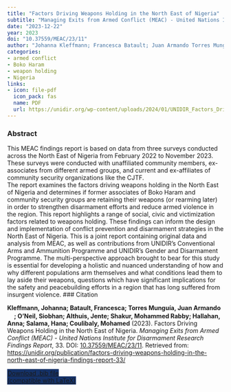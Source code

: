 ```yaml
---
title: "Factors Driving Weapons Holding in the North East of Nigeria"
subtitle: "Managing Exits from Armed Conflict (MEAC) - United Nations Institute for Disarmament Research Findings Report" 
date: "2023-12-22"
year: 2023
doi: "10.37559/MEAC/23/11"
author: "Johanna Kleffmann; Francesca Batault; Juan Armando Torres Munguía; Siobhan O’Neil; Jente Althuis; Mohammed Rabby Shakur; Anna Hallahan; Hana Salama; Mohamed Coulibaly"
categories:
- armed conflict 
- Boko Haram
- weapon holding
- Nigeria
links:
- icon: file-pdf
  icon_pack: fas
  name: PDF
  url: https://unidir.org/wp-content/uploads/2024/01/UNIDIR_Factors_Driving_Weapons_Holding_in_the_North_East_of_Nigeria_MEAC_Findings_Report_33.ppdf
---
```


### Abstract 
This MEAC findings report is based on data from three surveys conducted across the North East of Nigeria from February 2022 to November 2023. These surveys were conducted with unaffiliated community members, ex-associates from different armed groups,  and current and ex-affiliates of community security organizations like the CJTF.  
The report examines the factors driving weapons holding in the North East of Nigeria and determines if former associates of Boko Haram and community security groups are retaining their weapons (or rearming later) in order to strengthen disarmament efforts and reduce armed violence in the region. This report highlights a range of social, civic and victimization factors related to weapons holding. These findings can inform the design and implementation of conflict prevention and disarmament strategies in the North East of Nigeria.
This is a joint report containing original data and analysis from MEAC, as well as contributions from UNIDIR’s Conventional Arms and Ammunition Programme and UNIDIR’s Gender and Disarmament Programme. The multi-perspective approach brought to bear for this study is essential for developing a holistic and nuanced understanding of how and why different populations arm themselves and what conditions lead them to lay aside their weapons, questions which have significant implications for the safety and peacebuilding efforts in a region that has long suffered from insurgent violence. 
### Citation
<p><b>Kleffmann, Johanna; Batault, Francesca; Torres Munguía, Juan Armando<a href="https://orcid.org/0000-0003-3432-6941" target="_blank"><img src="https://info.orcid.org/wp-content/uploads/2019/11/orcid_16x16.png" height="16" width="16" ></a>; O’Neil, Siobhan; Althuis, Jente; Shakur, Mohammed Rabby; Hallahan, Anna; Salama, Hana; Coulibaly, Mohamed</b> (2023). Factors Driving Weapons Holding in the North East of Nigeria. <i>Managing Exits from Armed Conflict (MEAC) - United Nations Institute for Disarmament Research Findings Report</i>, 33. DOI: <a href="https://unidir.org/publication/factors-driving-weapons-holding-in-the-north-east-of-nigeria-findings-report-33/" target="_blank">10.37559/MEAC/23/11</a>. Retrieved from: <a href="https://unidir.org/publication/factors-driving-weapons-holding-in-the-north-east-of-nigeria-findings-report-33/" target="_blank">https://unidir.org/publication/factors-driving-weapons-holding-in-the-north-east-of-nigeria-findings-report-33/</a></p>

```{=html}

  <div class="container text-center mt-4" >
  <a href="cite.bib" class="btn custom-btn mt-1" style="border:1px solid #153268; background-color: #153268; margin-top: 5px;" download>
    <i class="fas fa-cloud-arrow-down"></i> Download .bib file <br> (compatible with LaTeX)
  </a>

```
